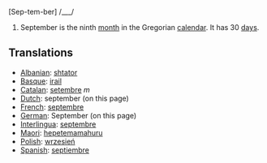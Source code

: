 [Sep-tem-ber] /___/

#September is the ninth [[month]] in the Gregorian [[calendar]]. It has 30 [[day]]s.

==Translations==
*[[Albanian]]: [[shtator]]
*[[Basque]]: [[irail]]
*[[Catalan]]: [[setembre]] ''m''
*[[Dutch]]: september (on this page)
*[[French]]: [[septembre]]
*[[German]]: September (on this page)
*[[Interlingua]]: [[septembre]]
*[[Maori]]: [[hepetemamahuru]]
*[[Polish]]: [[wrzesień]]
*[[Spanish]]: [[septiembre]]